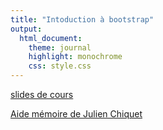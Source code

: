 ```yaml
---
title: "Intoduction à bootstrap"
output:
  html_document:
    theme: journal
    highlight: monochrome
    css: style.css
---
```


[slides de cours](http://masedki.github.io/enseignements/pdfs/bootstrap.pdf)

[Aide mémoire de Julien Chiquet](http://masedki.github.io/enseignements/RCarte_Commandes-R.pdf)

